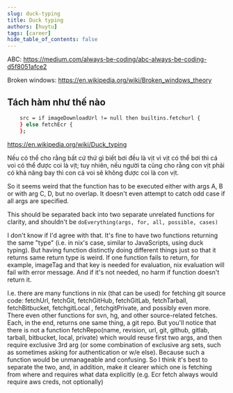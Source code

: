 ```yaml
---
slug: duck-typing
title: Duck typing
authors: [huytu]
tags: [career]
hide_table_of_contents: false
---
```


ABC: https://medium.com/always-be-coding/abc-always-be-coding-d5f8051afce2

Broken windows: https://en.wikipedia.org/wiki/Broken_windows_theory


## Tách hàm như thế nào

```bash
    src = if imageDownloadUrl != null then builtins.fetchurl {
    } else fetchEcr {
    };
```


https://en.wikipedia.org/wiki/Duck_typing

Nếu có thể cho rằng bất cứ thứ gì biết bơi đều là vịt vì vịt có thể bơi thì cá voi có thể được coi là vịt; tuy nhiên, nếu người ta cũng cho rằng con vịt phải có khả năng bay thì con cá voi sẽ không được coi là con vịt.

So it seems weird that the function has to be executed either with args A, B or with arg C, D, but no overlap. It doesn't even attempt to catch odd case if all args are specified.

This should be separated back into two separate unrelated functions for clarity, and shouldn't be `doEverything(args, for, all, possible, cases)`


I don't know if I'd agree with that. It's fine to have two functions returning the same "type" (i.e. in nix's case, similar to JavaScripts, using duck typing). But having function distinctly doing different things just so that it returns same return type is weird. If one function fails to return, for example, imageTag and that key is needed for evaluation, nix evaluation will fail with error message. And if it's not needed, no harm if function doesn't return it.

I.e. there are many functions in nix (that can be used) for fetching git source code: fetchUrl, fetchGit, fetchGitHub, fetchGitLab, fetchTarball, fetchBitbucket, fetchgitLocal , fetchgitPrivate, and possibly even more. There even other functions for svn, hg, and other source-related fetches. Each, in the end, returns one same thing, a git repo. But you'll notice that there is not a function fetchRepo(name, revision, url, git, github, gitlab, tarball, bitbucket, local, private) which would reuse first two args, and then require exclusive 3rd arg (or some combination of exclusive arg sets, such as sometimes asking for authentication or w/e else). Because such a function would be unmanageable and confusing. So I think it's best to separate the two, and, in addition, make it clearer which one is fetching from where and requires what data explicitly (e.g. Ecr fetch always would require aws creds, not optionally)
